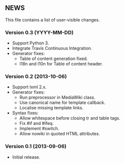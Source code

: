 ==NEWS==

This file contains a list of user-visible changes.

===Version 0.3 (YYYY-MM-DD)===

* Support Python 3.
* Integrate Travis Continuous Integration.
* Generator fixes:
** Table of content generation fixed.
** I18n and l10n for Table of content header.

===Version 0.2 (2013-10-06)===

* Support lxml 2.x.
* Generator fixes:
** Run preprocessor in MediaWiki class.
** Use canonical name for template callback.
** Localise missing template links.
* Syntax fixes:
** Allow whitespace before closing tr and table tags.
** Fix #if and #ifeq.
** Implement #switch.
** Allow nowiki in quoted HTML attributes.

===Version 0.1 (2013-09-06)===

* Initial release.

